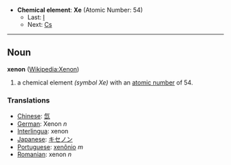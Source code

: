 *'''Chemical element''': '''Xe''' (Atomic Number: 54)
**Last: [[Iodine|I]]
**Next: [[Caesium|Cs]]
----
== Noun ==
'''xenon''' ([[en:Xenon|Wikipedia:Xenon]])

# a chemical element ''(symbol Xe)'' with an [[atomic number]] of 54.

===Translations===
*[[Chinese]]: [[氙]]
*[[German]]: Xenon ''n''
*[[Interlingua]]: xenon
*[[Japanese]]: [[キセノン]]
*[[Portuguese]]: [[xenônio]] ''m''
*[[Romanian]]: xenon ''n''